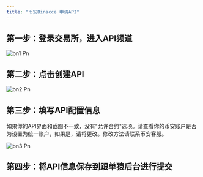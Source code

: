 ```yaml
---
title: "币安Binacce 申请API"
---
```


## 第一步：登录交易所，进入API频道

![bn1 Pn](/images/copyapes/bn1.png)

## 第二步：点击创建API

![bn2 Pn](/images/copyapes/bn2.png)

## 第三步：填写API配置信息
<Note>
  如果你的API界面和截图不一致，没有"允许合约"选项。请查看你的币安账户是否为设置为统一账户，如果是，请将更改。修改方法请联系币安客服。
</Note>

![bn3 Pn](/images/copyapes/bn3.png)

## 第四步：将API信息保存到跟单猿后台进行提交